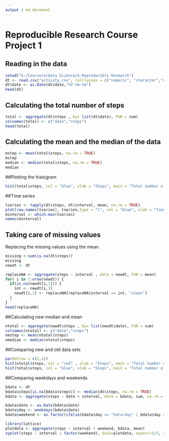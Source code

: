 ```yaml
---
output : md_document
---
```

# Reproducible Research Course Project 1

## Reading in the data

```r
setwd("G:/Coursera/Data Science/5-Reproducible Research")
dt <- read.csv("activity.csv", colClasses = c("numeric", "character","numeric"))
dt$date <- as.Date(dt$date,"%Y-%m-%d")
head(dt)
```


## Calculating the total number of steps
```r
total <- aggregate(dt$steps , by= list(dt$date), FUN = sum)
colnames(total) <- c("date","steps")
head(total)
```

## Calculating the mean and the median of the data
```r
mstep <- mean(total$steps, na.rm = TRUE)
mstep
median <- median(total$steps, na.rm = TRUE)
median
```

##Plotting the histogram
```r
hist(total$steps, col = "blue", xlab = "Steps", main = "Total number of steps per day")
```

##Time series
```r
tseries <- tapply(dt$steps, dt$interval, mean, na.rm = TRUE)
plot(row.names(tseries), tseries,type = "l", col = "blue", xlab = "Time Interval" , ylab = "Average Steps")
minterval <- which.max(tseries)
names(minterval)
```

## Taking care of missing values

Replacing the missing values using the mean.

```r
missing <-sum(is.na(dt$steps))
missing
newdt <- dt

replaceNA <- aggregate(steps ~ interval , data = newdt, FUN = mean)
for( i in 1:nrow(newdt)) {
  if(is.na(newdt[i,1])) {
    int <- newdt[i,3]
    newdt[i,1] <- replaceNA[replaceNA$interval == int, "steps"]
  }
}
head(replaceNA)
```
##Calculating new median and mean

```r
ntotal <- aggregate(newdt$steps , by= list(newdt$date), FUN = sum)
colnames(ntotal) <- c("date","steps")
nmstep <- mean(ntotal$steps)
nmedian <- median(ntotal$steps)
```

##Comparing new and old data sets
```r
par(mfrow = c(2,1))
hist(ntotal$steps, col = "red" , xlab = "Steps", main = "Total number of steps per days")
hist(total$steps, col = "blue", xlab = "Steps", main = "Total number of steps per day")
```

##Comparing weekdays and weekends

```r
bdata <- dt
bdata$steps[is.na(bdata$steps)] <- median(dt$steps, na.rm = TRUE)
bdata <- aggregate(steps ~ date + interval, data = bdata, sum, na.rm = TRUE)

bdata$date <- as.Date(bdata$date)    
bdata$day <- weekdays(bdata$date)
bdata$weekend <- as.factor(ifelse(bdata$day == "Saturday" | bdata$day == "Sunday", "weekend", "weekday"))

library(lattice)
plotdata <- aggregate(steps ~ interval + weekend, bdata, mean)
xyplot(steps ~ interval | factor(weekend), data=plotdata, aspect=2/3, type="l" ,layout = c(1,2))
```
